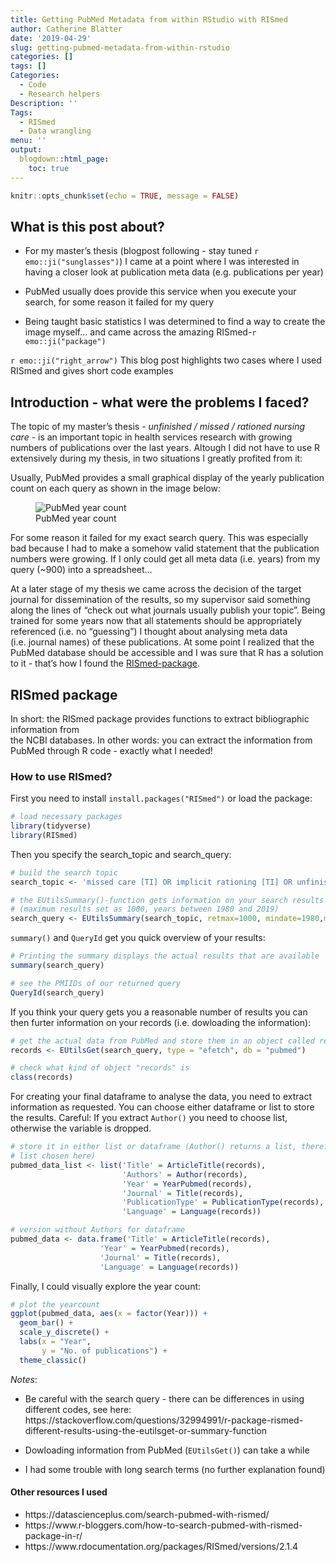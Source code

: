 ```yaml
---
title: Getting PubMed Metadata from within RStudio with RISmed
author: Catherine Blatter
date: '2019-04-29'
slug: getting-pubmed-metadata-from-within-rstudio
categories: []
tags: []
Categories:
  - Code
  - Research helpers
Description: ''
Tags:
  - RISmed
  - Data wrangling
menu: ''
output: 
  blogdown::html_page:
    toc: true
---
```


```r

knitr::opts_chunk$set(echo = TRUE, message = FALSE)

```


## What is this post about?

- For my master's thesis (blogpost following - stay tuned `r emo::ji("sunglasses")`) I came at 
a point where I was interested in having a closer look at publication meta data (e.g. publications per year)  

- PubMed usually does provide this service when you execute your search, for some reason it failed
for my query

- Being taught basic statistics I was determined to find a way to create
the image myself... and came across the amazing RISmed-`r emo::ji("package")`

`r emo::ji("right_arrow")` This blog post highlights two cases where I used RISmed 
and gives short code examples 


## Introduction - what were the problems I faced?

The topic of my master's thesis - *unfinished / missed / rationed nursing care* - is an 
important topic in health services research with growing numbers of publications over 
the last years. Altough I did not have to use R extensively during my thesis, in two 
situations I greatly profited from it: 

Usually, PubMed provides a small graphical display of the yearly publication
count on each query as shown in the image below: 

![PubMed year count](/images/pubmed_yearcount.png)

For some reason it failed for my exact search query. This was especially bad 
because I had to make a somehow valid statement that the publication numbers were growing. 
If I only could get all meta data (i.e. years) from my query (~900) into a spreadsheet... 

At a later stage of my thesis we came across the decision of the target journal for 
dissemination of the results, so my supervisor said something along the lines of 
"check out what journals usually publish your topic". Being trained for some years now that 
all statements should be appropriately referenced (i.e. no "guessing") I thought 
about analysing meta data (i.e. journal names) of these publications. At some point 
I realized that the PubMed database should be accessible and I was sure that R has a solution to it -
that's how I found the [RISmed-package](https://cran.r-project.org/web/packages/RISmed/RISmed.pdf).

## RISmed package

In short: the RISmed package provides functions to extract bibliographic information from  
the NCBI databases. In other words: you can extract the information from PubMed through 
R code - exactly what I needed! 

### How to use RISmed?

First you need to install `install.packages("RISmed")` or load the package: 

```r
# load necessary packages
library(tidyverse)
library(RISmed)
```

Then you specify the search_topic and search_query: 

```r
# build the search topic
search_topic <- 'missed care [TI] OR implicit rationing [TI] OR unfinished care [TI]'

# the EUtilsSummary()-function gets information on your search results
# (maximum results set as 1000, years between 1980 and 2019)
search_query <- EUtilsSummary(search_topic, retmax=1000, mindate=1980,maxdate=2019)
```

`summary()` and `QueryId` get you quick overview of your results:  

```r
# Printing the summary displays the actual results that are available
summary(search_query)

# see the PMIIDs of our returned query
QueryId(search_query)

```

If you think your query gets you a reasonable number of results you can then 
furter information on your records (i.e. dowloading the information): 

```r
# get the actual data from PubMed and store them in an object called records
records <- EUtilsGet(search_query, type = "efetch", db = "pubmed")

# check what kind of object "records" is
class(records)
```

For creating your final dataframe to analyse the data, you need to extract information 
as requested. You can choose either dataframe or list to store the results. Careful: 
If you extract `Author()` you need to choose list, otherwise the variable is dropped.

```r
# store it in either list or dataframe (Author() returns a list, therefore 
# list chosen here)
pubmed_data_list <- list('Title' = ArticleTitle(records), 
                         'Authors' = Author(records), 
                         'Year' = YearPubmed(records), 
                         'Journal' = Title(records),
                         'PublicationType' = PublicationType(records),
                         'Language' = Language(records))

# version without Authors for dataframe
pubmed_data <- data.frame('Title' = ArticleTitle(records),
                    'Year' = YearPubmed(records), 
                    'Journal' = Title(records),
                    'Language' = Language(records))
```

Finally, I could visually explore the year count: 

```r
# plot the yearcount
ggplot(pubmed_data, aes(x = factor(Year))) +
  geom_bar() +
  scale_y_discrete() +
  labs(x = "Year",
       y = "No. of publications") +
  theme_classic()

```


*Notes*:  

- Be careful with the search query - there can be differences in using different codes, see here: 
https://stackoverflow.com/questions/32994991/r-package-rismed-different-results-using-the-eutilsget-or-summary-function

- Dowloading information from PubMed (`EUtilsGet()`) can take a while

- I had some trouble with long search terms (no further explanation found)  



#### Other resources I used

- https://datascienceplus.com/search-pubmed-with-rismed/  
- https://www.r-bloggers.com/how-to-search-pubmed-with-rismed-package-in-r/  
- https://www.rdocumentation.org/packages/RISmed/versions/2.1.4 
